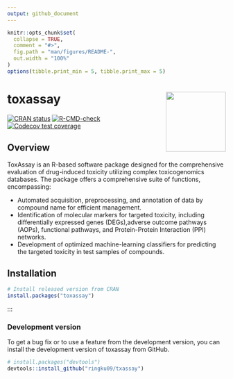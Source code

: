 ```yaml
---
output: github_document
---
```


<!-- README.md is generated from README.Rmd. Please edit that file -->

```r
knitr::opts_chunk$set(
  collapse = TRUE,
  comment = "#>",
  fig.path = "man/figures/README-",
  out.width = "100%"
)
options(tibble.print_min = 5, tibble.print_max = 5)
```

# toxassay <a href="https://dplyr.tidyverse.org"><img src="man/figures/logo.png" align="right" height="138" /></a>

<!-- badges: start -->
[![CRAN status](https://www.r-pkg.org/badges/version/dplyr)](https://cran.r-project.org/package=dplyr)
[![R-CMD-check](https://github.com/tidyverse/dplyr/actions/workflows/R-CMD-check.yaml/badge.svg)](https://github.com/tidyverse/dplyr/actions/workflows/R-CMD-check.yaml)
[![Codecov test coverage](https://codecov.io/gh/tidyverse/dplyr/branch/main/graph/badge.svg)](https://app.codecov.io/gh/tidyverse/dplyr?branch=main)
<!-- badges: end -->

## Overview

ToxAssay is an R-based software package designed for the comprehensive evaluation of drug-induced toxicity utilizing complex toxicogenomics databases. The package offers a comprehensive suite of functions, encompassing: 

* Automated acquisition, preprocessing, and annotation of data by compound name for efficient management.
* Identification of molecular markers for targeted toxicity, including differentially expressed genes (DEGs),adverse outcome pathways (AOPs), functional pathways, and Protein-Protein Interaction (PPI) networks.
* Development of optimized machine-learning classifiers for predicting the targeted toxicity in test samples of compounds.

## Installation

```r
# Install released version from CRAN
install.packages("toxassay")
```
:::

### Development version

To get a bug fix or to use a feature from the development version, you can install 
the development version of toxassay from GitHub.

```r
# install.packages("devtools")
devtools::install_github("ringku09/txassay")
```

